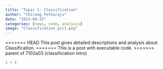 ```yaml
---
title: "Topic 1: Classification"
author: "Chiraag Potharaju"
date: "2023-09-25"
categories: [news, code, analysis]
image: "Classification_pic1.png"
---
```


<<<<<<< HEAD
This post gives detailed descriptions and analysis about Classification.
=======
This is a post with executable code.
>>>>>>> parent of 7102a03 (classificiation intro)

```r
1 + 1
```
